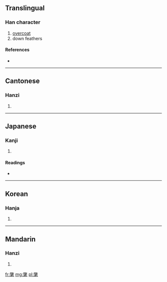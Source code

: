 ==Translingual==

===Han character===
{{Han char|rn=82|rad=毛|as=12|sn=16|four=9871<sub>0</sub>|canj=火大竹手山 (FKHQU)}}

# [[overcoat]]
# down feathers

====References====
* {{Han ref|kx=0596.190|dkj=16973|dj=0987.400|hdz=32005.190|uh=6C05|ud=27653|bh=BEFB|bd=48891}}

----

==Cantonese==

===Hanzi===
{{yue-hanzi|jyut=|y=chong2}}

# {{defn|Cantonese|sort=毛12}}

----

==Japanese==

===Kanji===
{{ja-kanji|grade=|rs=毛12}}

# {{defn|Japanese|sort=毛12}}

====Readings====
* {{ja-readings|on=[[しょう]] (shō)|kun=[[かざりけ]] (kazarike)}}

----

==Korean==

===Hanja===
{{ko-hanja|hangeul=창|eumhun=|rv=chang|mr=ch'ang|y=chang}}

# {{defn|Korean|sort=毛12}}

----

==Mandarin==

===Hanzi===
{{cmn-hanzi|pin=[[chǎng]] ([[chang3]])|wg=ch'ang<sup>3</sup>}}

# {{defn|Mandarin|sort=毛12}}

[[fr:氅]]
[[mg:氅]]
[[pl:氅]]